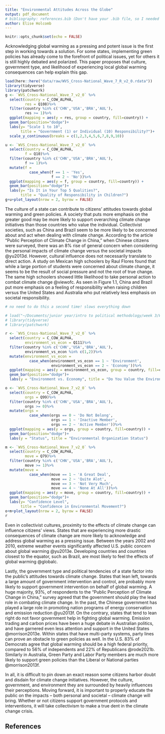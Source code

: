 ```yaml
---
title: "Environmental Attitudes Across the Globe"
output: pdf_document
# bibliography: references.bib (Don't have your .bib file, so I needed to comment this out)
author: Elise Holcomb
---
```


```r
knitr::opts_chunk$set(echo = FALSE)
```

Acknowledging global warming as a pressing and potent issue is the first step in working towards a solution. For some states, implementing green policies has already come to the forefront of political issues, yet for others it is still highly debated and polarized. This paper proposes that culture, government type, and likelihood of experiencing local global warming consequences can help explain this gap.

```r
load(here::here("data/raw/WVS_Cross-National_Wave_7_R_v2_0.rdata"))
library(tidyverse)
library(patchwork)
g <- `WVS_Cross-National_Wave_7_v2_0` %>% 
  select(country = C_COW_ALPHA,
         res = Q108)%>%
  filter(country %in% c('CHN','USA','BRA','AUL'), 
         res >= 1)%>%
  ggplot(mapping = aes(y = res, group = country, fill=country)) +
  geom_bar(position="dodge")+
  labs(y= "Scale 1 to 10", 
       title = "Government (1) or Individual (10) Responsibility?")+
  scale_y_continuous(breaks = c(1,2,3,4,5,6,7,8,9,10))

u <- `WVS_Cross-National_Wave_7_v2_0` %>% 
  select(country = C_COW_ALPHA,
         f = Q10)%>%
  filter(country %in% c('CHN','USA','BRA','AUL'), 
         f >= 1)%>%
  mutate(f = 
           case_when(f == 1 ~ 'Yes',
                     f == 2 ~ 'No'))%>%
  ggplot(mapping = aes(y = f, group = country, fill=country)) +
  geom_bar(position="dodge")+
  labs(y= "Is It in Your Top 5 Qualities?", 
       title = "Quality of Responsibility in Children?")
g+u+plot_layout(nrow = 2, byrow = FALSE)
```

The culture of a state can contribute to citizens' attitudes towards global warming and green policies. A society that puts more emphasis on the greater good may be more likely to support overarching climate change initiatives than those countries who value the individual. Collectivist societies, such as China and Brazil seem to be more likely to be concerned about and act when dealing with climate change. According to the article "Public Perception of Climate Change in China," when Chinese citizens were surveyed, there was an 8% rise of general concern when considering the personal impacts of climate change versus the societal impacts @yu2013d. However, cultural influence does not necessarily translate to direct action. A study on Mexican high schoolers by Raul Flores found that while a large portion of students were concerned about climate change, it seems to be the result of social pressure and not the root of true change. The same high schoolers showed little likelihood to take personal action to combat climate change @viewofc. As seen in Figure 1.1, China and Brazil put more emphasis on a feeling of responsibility when raising children versus the United States and Australia who put relatively less emphasis on societal responsibility.

```r

# no need to do this a second time! slows everything down

# load("~/Documents/junior year/intro to political methodology/week 3/WVS_Cross-National_Wave_7_R_v2_0.rdata")
# library(tidyverse)
# library(patchwork)

r <- `WVS_Cross-National_Wave_7_v2_0` %>% 
  select(country = C_COW_ALPHA,
         environment_vs_econ = Q111)%>%
  filter(country %in% c('CHN','USA','BRA','AUL'), 
         environment_vs_econ %in% c(1,2))%>%
  mutate(environment_vs_econ = 
           case_when(environment_vs_econ == 1 ~ 'Environment',
                     environment_vs_econ == 2 ~ 'Economy'))%>%
  ggplot(mapping = aes(y = environment_vs_econ, group = country, fill=country)) +
  geom_bar(position="dodge")+
  labs(y = "Environment vs. Economy", title = "Do You Value the Environment or Economy?")

o <- `WVS_Cross-National_Wave_7_v2_0` %>% 
  select(country = C_COW_ALPHA,
         orgs = Q99)%>%
  filter(country %in% c('CHN','USA','BRA','AUL'), 
         orgs >= 0)%>%
  mutate(orgs = 
           case_when(orgs == 0 ~ 'Do Not Belong',
                     orgs == 1 ~ 'Inactive Member',
                     orgs == 2 ~ 'Active Member'))%>%
  ggplot(mapping = aes(y = orgs, group = country, fill=country)) +
  geom_bar(position="dodge")+
  labs(y = "Status", title = "Environmental Organization Status")

m <- `WVS_Cross-National_Wave_7_v2_0` %>% 
  select(country = C_COW_ALPHA,
         move = Q79)%>%
  filter(country %in% c('CHN','USA','BRA','AUL'), 
         move >= 1)%>%
  mutate(move = 
           case_when(move == 1 ~ 'A Great Deal',
                     move == 2 ~ 'Quite Alot',
                     move == 3 ~ 'Not Very Much',
                     move == 4 ~ 'None At All'))%>%
  ggplot(mapping = aes(y = move, group = country, fill=country)) +
  geom_bar(position="dodge")+
  labs(y= "Confidence Level", 
       title = "Confidence in Environmental Movement?")
o+m+plot_layout(nrow = 2, byrow = FALSE)
r
```

Even in collectivist cultures, proximity to the effects of climate change can influence citizens' views. States that are experiencing more drastic consequences of climate change are more likely to acknowledge and address global warming as a pressing issue. Between the years 2002 and 2010, extreme weather events significantly affected U.S. public concern about global warming @yu2013e. Developing countries and countries closest to the equator, such as Brazil, are most likely to feel the effects of global warming @globalc.

Lastly, the government type and political tendencies of a state factor into the public's attitudes towards climate change. States that lean left, towards a large amount of government intervention and control, are probably more likely to support government intervention on behalf of global warming. A huge majority, 93%, of respondents to the "Public Perception of Climate Change in China," survey agreed that the government should play the lead role in combating climate change. In the past, the Chinese government has played a large role in promoting nation programs of energy conservation and emission reduction @yu2013f. On the contrary, states that tend to lean right do not favor government help in fighting global warming. Emission trading and carbon prices have been a huge debate in Australian politics, and have garnered even less attention and support in the United States @morrison2013e. Within states that have multi-party systems, party lines can prove an obstacle to green policies as well. In the U.S. 83% of Democrats agree that global warming should be a high federal priority, compared to 56% of independents and 22% of Republicans @rode2021b. Similarly in Australia, Green Party and Labor Party members are much more likely to support green policies than the Liberal or National parties @morrison2013f.

In all, it is difficult to pin down an exact reason some citizens harbor doubt and disdain for climate change initiatives. However, the culture, government, and environment they are surrounded by heavily influences their perceptions. Moving forward, it is important to properly educate the public on the impacts -- both personal and societal -- climate change will bring. Whether or not citizens support government protocols and interventions, it will take collectivism to make a true dent in the climate change crisis.

<!-- Make sure this is a section heading if you want the references to work -->

## References
